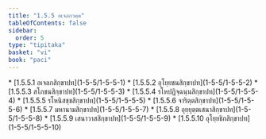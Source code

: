 ```yaml
---
title: "1.5.5 อเจลกวคฺค"
tableOfContents: false
sidebar:
  order: 5
type: "tipitaka"
basket: "vi"
book: "paci"
---
```



<DynamicBreadcrumb />



<TableOfContents book="paci" section="1.5.5">
* [1.5.5.1 อเจลกสิกฺขาปท](1-5-5/1-5-5-1)
* [1.5.5.2 อุโยฺยชนสิกฺขาปท](1-5-5/1-5-5-2)
* [1.5.5.3 สโภชนสิกฺขาปท](1-5-5/1-5-5-3)
* [1.5.5.4 รโหปฏิจฺฉนฺนสิกฺขาปท](1-5-5/1-5-5-4)
* [1.5.5.5 รโหนิสชฺชสิกฺขาปท](1-5-5/1-5-5-5)
* [1.5.5.6 จาริตฺตสิกฺขาปท](1-5-5/1-5-5-6)
* [1.5.5.7 มหานามสิกฺขาปท](1-5-5/1-5-5-7)
* [1.5.5.8 อุยฺยุตฺตเสนาสิกฺขาปท](1-5-5/1-5-5-8)
* [1.5.5.9 เสนาวาสสิกฺขาปท](1-5-5/1-5-5-9)
* [1.5.5.10 อุโยฺยธิกสิกฺขาปท](1-5-5/1-5-5-10)
</TableOfContents>